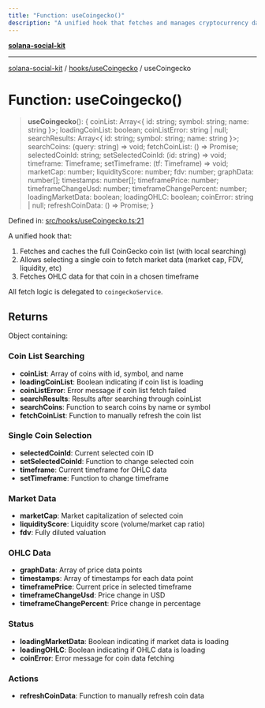 ```yaml
---
title: "Function: useCoingecko()"
description: "A unified hook that fetches and manages cryptocurrency data from CoinGecko"
---
```


[**solana-social-kit**](../../../README.mdx)

***

[solana-social-kit](../../../README.mdx) / [hooks/useCoingecko](../README.mdx) / useCoingecko

# Function: useCoingecko()

> **useCoingecko**(): { 
>   coinList: Array<{ id: string; symbol: string; name: string }>;
>   loadingCoinList: boolean;
>   coinListError: string | null;
>   searchResults: Array<{ id: string; symbol: string; name: string }>;
>   searchCoins: (query: string) => void;
>   fetchCoinList: () => Promise<void>;
>   selectedCoinId: string;
>   setSelectedCoinId: (id: string) => void;
>   timeframe: Timeframe;
>   setTimeframe: (tf: Timeframe) => void;
>   marketCap: number;
>   liquidityScore: number;
>   fdv: number;
>   graphData: number[];
>   timestamps: number[];
>   timeframePrice: number;
>   timeframeChangeUsd: number;
>   timeframeChangePercent: number;
>   loadingMarketData: boolean;
>   loadingOHLC: boolean;
>   coinError: string | null;
>   refreshCoinData: () => Promise<void>;
> }

Defined in: [src/hooks/useCoingecko.ts:21](https://github.com/SendArcade/solana-app-kit/blob/main/src/hooks/useCoingecko.ts#L21)

A unified hook that:
1) Fetches and caches the full CoinGecko coin list (with local searching)
2) Allows selecting a single coin to fetch market data (market cap, FDV, liquidity, etc)
3) Fetches OHLC data for that coin in a chosen timeframe

All fetch logic is delegated to `coingeckoService`.

## Returns

Object containing:

### Coin List Searching
- **coinList**: Array of coins with id, symbol, and name
- **loadingCoinList**: Boolean indicating if coin list is loading
- **coinListError**: Error message if coin list fetch failed
- **searchResults**: Results after searching through coinList
- **searchCoins**: Function to search coins by name or symbol
- **fetchCoinList**: Function to manually refresh the coin list

### Single Coin Selection
- **selectedCoinId**: Current selected coin ID
- **setSelectedCoinId**: Function to change selected coin
- **timeframe**: Current timeframe for OHLC data
- **setTimeframe**: Function to change timeframe

### Market Data
- **marketCap**: Market capitalization of selected coin
- **liquidityScore**: Liquidity score (volume/market cap ratio)
- **fdv**: Fully diluted valuation

### OHLC Data
- **graphData**: Array of price data points
- **timestamps**: Array of timestamps for each data point
- **timeframePrice**: Current price in selected timeframe
- **timeframeChangeUsd**: Price change in USD
- **timeframeChangePercent**: Price change in percentage

### Status
- **loadingMarketData**: Boolean indicating if market data is loading
- **loadingOHLC**: Boolean indicating if OHLC data is loading
- **coinError**: Error message for coin data fetching

### Actions
- **refreshCoinData**: Function to manually refresh coin data 